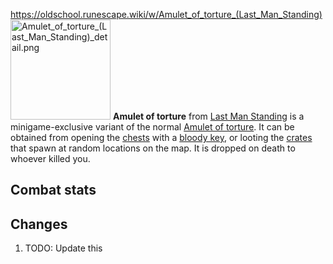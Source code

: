 https://oldschool.runescape.wiki/w/Amulet_of_torture_(Last_Man_Standing)
{{Infobox Item
|name = Amulet of torture
|image = [[File:Amulet of torture (Last Man Standing).png]]
|release = [[4 August]] [[2016]]
|update = Last Man Standing Beta and Splashing Restrictions  # TODO: Update this
|members = No
|quest = No
|tradeable = No
|placeholder = No
|equipable = Yes
|stackable = No
|noteable = Yes
|options = Wear, Drop
|examine = A deep sense of torture burns within this powerful amulet.
|value = 10
|alchable = No
|weight = 0.01
|id = 27173
}}
[[File:Amulet of torture (Last Man Standing) detail.png|160px|left]]
'''Amulet of torture''' from [[Last Man Standing]] is a minigame-exclusive variant of the normal [[Amulet of torture]]. It can be obtained from opening the [[Chest (Last Man Standing)|chests]] with a [[bloody key]], or looting the [[Crate (Last Man Standing)|crates]] that spawn at random locations on the map. It is dropped on death to whoever killed you.

==Combat stats==
{{Infobox Bonuses
|astab = 15
|aslash = 15
|acrush = 15
|amagic = 0
|arange = 0
|dstab = 0
|dslash = 0
|dcrush = 0
|dmagic = 0
|drange = 0
|str = 10
|rstr = 0
|mdmg = 0
|prayer = 2
|slot = neck
|image = [[File:Amulet of torture equipped male.png|160px]]
|altimage = [[File:Amulet of torture equipped female.png|160px]]
}}

==Changes==
# TODO: Update this
{{Subject changes header}}
{{Subject changes
|date = 4 August 2016
|update = Last Man Standing
|change = The item was made fully available with the release of Last Man Standing.
}}
{{Subject changes footer}}

{{Last Man Standing In-game Items}}